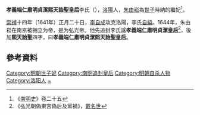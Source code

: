 '''孝義端仁肅明貞潔熙天詒聖皇后'''李氏（{{bd|？||1641年|catIdx=Li,李}}），[[洛陽|洛陽]]人，[[弘光帝|朱由崧]]為[[世子|世子]]時納的繼妃<ref>《[[南明史_(錢海岳)|南明史]]》卷二十五</ref>。

[[崇禎|崇禎]]十四年（1641年）正月二十日，[[李自成|李自成]]攻克洛陽，李氏[[自縊|自縊]]。1644年，朱由崧在南京被拥立为帝，是为弘光帝。他先追封李氏諡'''孝義端仁肅明貞潔皇后'''<ref>《弘光朝偽東宮偽后及黨禍》，[[戴名世|戴名世]]</ref>，後加'''熙天詒聖'''四字，曰'''孝義端仁肅明貞潔熙天詒聖皇后'''。

==參考資料==
{{reflist}}
{{明安宗皇室}}
{{明朝皇后}}
{{DEFAULTSORT:L}}
[[Category:明朝世子妃|Category:明朝世子妃]]
[[Category:南明追封皇后|Category:南明追封皇后]]
[[Category:明朝自杀人物|Category:明朝自杀人物]]
[[Category:洛阳人|Category:洛阳人]]
[[Category:李姓|~]]